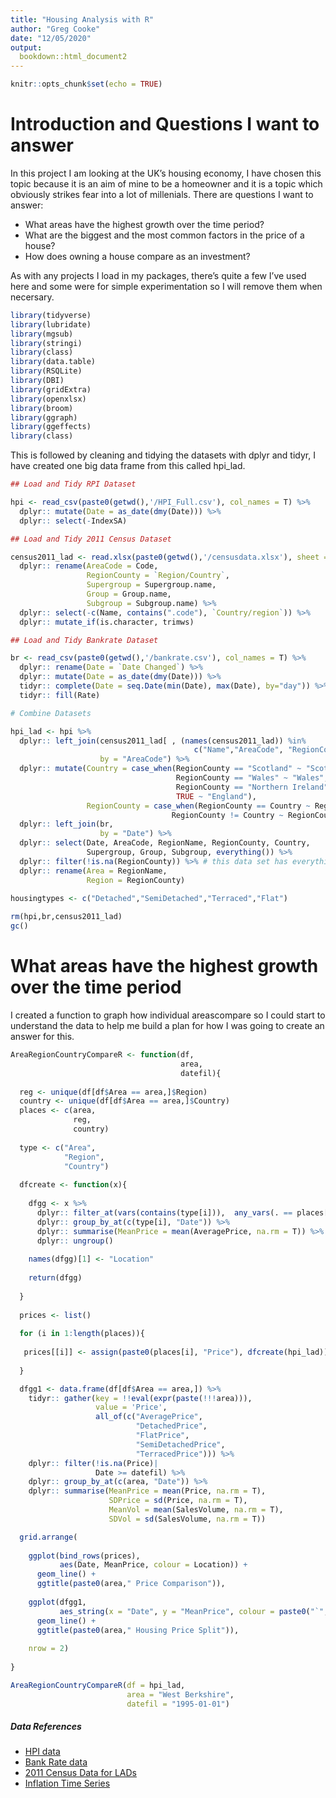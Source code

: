 ```yaml
---
title: "Housing Analysis with R"
author: "Greg Cooke"
date: "12/05/2020"
output: 
  bookdown::html_document2
---
```


```r

knitr::opts_chunk$set(echo = TRUE)

```

# Introduction and Questions I want to answer{-}

In this project I am looking at the UK's housing economy, I have chosen this topic because it is an aim of mine to be a homeowner and it is a topic which obviously strikes fear into a lot of millenials. There are questions I want to answer:

- What areas have the highest growth over the time period?
- What are the biggest and the most common factors in the price of a house?
- How does owning a house compare as an investment?

As with any projects I load in my packages, there's quite a few I've used here and some were for simple experimentation so I will remove them when necersary.

```r

library(tidyverse)
library(lubridate)
library(mgsub)
library(stringi)
library(class)
library(data.table)
library(RSQLite)
library(DBI)
library(gridExtra)
library(openxlsx)
library(broom)
library(ggraph)
library(ggeffects)
library(class)

```

This is followed by cleaning and tidying the datasets with dplyr and tidyr, I have created one big data frame from this called hpi_lad.

```r

## Load and Tidy RPI Dataset

hpi <- read_csv(paste0(getwd(),'/HPI_Full.csv'), col_names = T) %>%
  dplyr:: mutate(Date = as_date(dmy(Date))) %>%
  dplyr:: select(-IndexSA)

## Load and Tidy 2011 Census Dataset

census2011_lad <- read.xlsx(paste0(getwd(),'/censusdata.xlsx'), sheet = 3, startRow = 8) %>%
  dplyr:: rename(AreaCode = Code,
                 RegionCounty = `Region/Country`,
                 Supergroup = Supergroup.name,
                 Group = Group.name,
                 Subgroup = Subgroup.name) %>%
  dplyr:: select(-c(Name, contains(".code"), `Country/region`)) %>%
  dplyr:: mutate_if(is.character, trimws)

## Load and Tidy Bankrate Dataset

br <- read_csv(paste0(getwd(),'/bankrate.csv'), col_names = T) %>%
  dplyr:: rename(Date = `Date Changed`) %>%
  dplyr:: mutate(Date = as_date(dmy(Date))) %>%
  tidyr:: complete(Date = seq.Date(min(Date), max(Date), by="day")) %>%
  tidyr:: fill(Rate)

# Combine Datasets

hpi_lad <- hpi %>%
  dplyr:: left_join(census2011_lad[ , (names(census2011_lad)) %in% 
                                         c("Name","AreaCode", "RegionCounty", "Supergroup", "Group", "Subgroup")], 
                    by = "AreaCode") %>%
  dplyr:: mutate(Country = case_when(RegionCounty == "Scotland" ~ "Scotland",
                                     RegionCounty == "Wales" ~ "Wales",
                                     RegionCounty == "Northern Ireland" ~ "NorthernIreland",
                                     TRUE ~ "England"),
                 RegionCounty = case_when(RegionCounty == Country ~ RegionName,
                                    RegionCounty != Country ~ RegionCounty)) %>%
  dplyr:: left_join(br, 
                    by = "Date") %>%
  dplyr:: select(Date, AreaCode, RegionName, RegionCounty, Country, 
                 Supergroup, Group, Subgroup, everything()) %>%
  dplyr:: filter(!is.na(RegionCounty)) %>% # this data set has everything but LAD level removed
  dplyr:: rename(Area = RegionName,
                 Region = RegionCounty)

housingtypes <- c("Detached","SemiDetached","Terraced","Flat")
  
rm(hpi,br,census2011_lad)
gc()

```

# What areas have the highest growth over the time period

I created a function to graph how individual areascompare so I could start to understand the data to help me build a plan for how I was going to create an answer for this.

```r

AreaRegionCountryCompareR <- function(df, 
                                      area,
                                      datefil){
  
  reg <- unique(df[df$Area == area,]$Region)
  country <- unique(df[df$Area == area,]$Country)
  places <- c(area, 
              reg, 
              country)
  
  type <- c("Area",
            "Region",
            "Country")
  
  dfcreate <- function(x){
    
    dfgg <- x %>%
      dplyr:: filter_at(vars(contains(type[i])),  any_vars(. == places[i])) %>%
      dplyr:: group_by_at(c(type[i], "Date")) %>%
      dplyr:: summarise(MeanPrice = mean(AveragePrice, na.rm = T)) %>%
      dplyr:: ungroup()
    
    names(dfgg)[1] <- "Location"
    
    return(dfgg)
    
  }
  
  prices <- list()
  
  for (i in 1:length(places)){
    
   prices[[i]] <- assign(paste0(places[i], "Price"), dfcreate(hpi_lad))
    
  }

  dfgg1 <- data.frame(df[df$Area == area,]) %>%
    tidyr:: gather(key = !!eval(expr(paste(!!!area))), 
                   value = 'Price', 
                   all_of(c("AveragePrice",
                            "DetachedPrice",
                            "FlatPrice",
                            "SemiDetachedPrice",
                            "TerracedPrice"))) %>%
    dplyr:: filter(!is.na(Price)|
                   Date >= datefil) %>%
    dplyr:: group_by_at(c(area, "Date")) %>%
    dplyr:: summarise(MeanPrice = mean(Price, na.rm = T),
                      SDPrice = sd(Price, na.rm = T),
                      MeanVol = mean(SalesVolume, na.rm = T),
                      SDVol = sd(SalesVolume, na.rm = T))  

  grid.arrange(
    
    ggplot(bind_rows(prices),
           aes(Date, MeanPrice, colour = Location)) +
      geom_line() +
      ggtitle(paste0(area," Price Comparison")),
    
    ggplot(dfgg1, 
           aes_string(x = "Date", y = "MeanPrice", colour = paste0("`",area,"`")), na.rm = T) +
      geom_line() +
      ggtitle(paste0(area," Housing Price Split")),
    
    nrow = 2)
     
} 

AreaRegionCountryCompareR(df = hpi_lad, 
                          area = "West Berkshire",
                          datefil = "1995-01-01")

```



##### Data References {-}

- [HPI data](https://www.gov.uk/government/statistical-data-sets/uk-house-price-index-data-downloads-february-2020)
- [Bank Rate data](https://www.bankofengland.co.uk/boeapps/database/Bank-Rate.asp)
- [2011 Census Data for LADs](https://www.ons.gov.uk/methodology/geography/geographicalproducts/areaclassifications/2011areaclassifications/datasets)
- [Inflation Time Series](https://www.ons.gov.uk/economy/inflationandpriceindices/datasets/consumerpriceindices)

